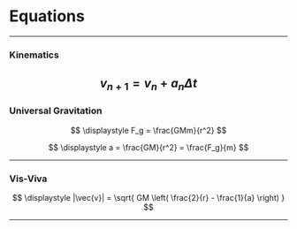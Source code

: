 

<title>Equations</title>

<div className='prose mx-auto my-12 prose-headings:my-0 prose-hr:my-2 prose-h5:font-medium prose-img:mx-auto'>

# Equations  
---
### Kinematics  
$$  \displaystyle v_{n+1} = v_n + a_n\Delta t $$
---
### Universal Gravitation
$$ \displaystyle F_g = \frac{GMm}{r^2} $$

$$ \displaystyle a = \frac{GM}{r^2} = \frac{F_g}{m} $$

---  
### Vis-Viva

$$ \displaystyle |\vec{v}| = \sqrt{ GM \left( \frac{2}{r} - \frac{1}{a} \right) } $$

---

</div>
